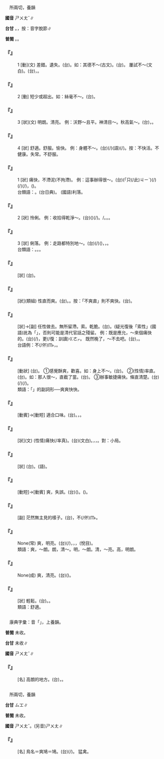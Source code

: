
=={{ruby|爽|ㄕㄨㄤˇ}}==

　所兩切，養韻

'''國音''' <rt>ㄕㄨㄤˇ</rt>∥

'''台甘''' {{ruby|(文)|ㄙㆲˋ}}。{{ruby|(語)|ㄙㆭˋ}}，按：音字脫節∥

'''普閩''' {{ruby|(文)|ㄙㆲˋ}}。{{ruby|(白)|ㄙㆭˋ}}。

    

==='''『{{ruby|爽|ㄕㄨㄤˇ}}』'''===
:1  [動](文) 差錯。遺失。(台){{ruby|差|ㄘㄚ}}{{ruby|錯|ㄘㄜ˪}}。如：其德不～(古文)。(台){{ruby|德|ㄉㄧㆤㆶ}}{{ruby|行|ㄏㄧㄥ˫}}{{ruby|真|ㄐㄧㄣ}}{{ruby|好|ㄏㄜˋ}}。 屢試不～(文白)。(台){{ruby|見|ㄍㄧㄢ˪}}{{ruby|試|ㄑㄧ˪}}{{ruby|驗|ㆣㄧㆰ˫}}{{ruby|攏|ㄌㆲˋ}}{{ruby|真|ㄐㄧㄣ}}{{ruby|正|ㄐㄧㄥ˪}}{{ruby|確|ㄎㄚㆶ}}，{{ruby|無|ㆠㄜˊ}}{{ruby|錯|ㄘㄜ˪}}。
    

==='''『{{ruby|爽|ㄕㄨㄤˇ}}』'''===
:2  [動] 短少或超出。如：絲毫不～。(台){{ruby|無|ㆠㄜˊ}}{{ruby|差|ㄘㄚ}}{{ruby|半|ㄅㄨㆩ˪}}{{ruby|絲|ㄒㄧ}}。
    

==='''『{{ruby|爽|ㄕㄨㄤˇ}}』'''===
:3  [狀](文) 明朗。清亮。 例：沃野～且平。神清目～。秋高氣～。(台){{ruby|秋|ㄑㄧㄨ}}{{ruby|天|ㄊㆪ}}{{ruby|天|ㄊㆪ}}{{ruby|清|ㄑㄧㄥ}}，{{ruby|空|ㄎㆲ}}{{ruby|氣|ㄎㄧ˪}}{{ruby|涼|ㄌㄧㄤˊ}}{{ruby|爽|ㄙㆲˋ}}。
    

==='''『{{ruby|爽|ㄕㄨㄤˇ}}』'''===
:4  [狀] 舒適。舒服。愉快。 例：身體不～。(台){{ruby|人|ㄌㄤˊ}}(/{{ruby|身|ㄒㄧㄥ}}{{ruby|軀|ㄎㄨ}}){{ruby|感|ㄍㆰˋ}}{{ruby|覺|ㄍㄚㆶ}}{{ruby|無|ㆠㄜˊ}}{{ruby|清|ㄑㄧㄥ}}{{ruby|爽|ㄙㆲˋ}}(語)(/{{ruby|無|ㆠㄜˊ}}{{ruby|快|ㄎㄨㆪ˪}}{{ruby|/|ㄎㄨㆩ˪}}{{ruby|活|ㄨㄚㆷ ͘}})。按：不快活。不健康。失常。不舒服。
    

==='''『{{ruby|爽|ㄕㄨㄤˇ}}{{ruby|利|ㄌㄧˋ}}』'''===
:1  [狀] 痛快，不滯泥(不拘滯)。 例：這事辦得很～。(台){{ruby|<mark>&#xffacb;</mark>|ㄗㆤ}}(「只(/此)<rt>ㄐㄧˋ</rt>{{ruby|個|ㆤˊ}}){{ruby|載|ㄉㄞ˫}}(/{{ruby|戴|ㄉㄞ˪}}){{ruby|事|ㄐㄧ˪}}(/{{ruby|事|ㄉㄞ˫}}{{ruby|情|ㄐㄧ˪}}){{ruby|辦|ㄅㄢ˫}}{{ruby|了|ㄌㄧㄠˋ}}(/{{ruby|去|ㄎㄧ˪}}){{ruby|有|ㄧㄨˋ}}{{ruby|條|ㄉㄧㄠˊ}}{{ruby|有|ㄧㄨˋ}}{{ruby|段|ㄉㄨㆩ˫}}，{{ruby|條|ㄉㄧㄠˊ}}{{ruby|條|ㄉㄧㄠˊ}}{{ruby|直|ㄉㄧㆵ ͘}}{{ruby|直|ㄉㄧㆵ ͘}}({{ruby|<mark>&#xffa45;</mark>|ㆠㆤ˫}}{{ruby|/|ㆠㄨㆤ˫}}{{ruby|拖|ㄊㄨㄚ}}{{ruby|屎|ㄙㄞˋ}}{{ruby|尾|ㆠㄨㆤˋ}}{{ruby|/|ㆠㆤˋ}})。
:台類語：{{ruby|<mark>&#xffa58;</mark>|ㄙㄚㆶ}}{{ruby|拍|ㄆㄚㆷ}}。{{ruby|扭|ㄌㄧㄨˋ}}{{ruby|掠|ㄌㄧㄚㆷ ͘}}(台日典)。 (國語)利落。
:
    

==='''『{{ruby|爽|ㄕㄨㄤˇ}}{{ruby|利|ㄌㄧˋ}}』'''===
:2  [狀] 怜俐。 例：收拾得乾淨～。(台)({{ruby|厝|ㄘㄨ˪}}{{ruby|內|ㄌㄞ˫}}){{ruby|拾|ㄎㄧㄜㆷ}}{{ruby|拾|ㄒㄧㆴ ͘}}(/{{ruby|<mark>&#xf8f6c;</mark>|ㄎㄧㄜㆷ}}{{ruby|拾|ㄒㄧㆴ ͘}}){{ruby|到|ㄍㄚㆷ}}{{ruby|清|ㄑㄧㄥ}}{{ruby|潔|ㄍㄧㄚㆵ}}{{ruby|怜|ㄌㄧㄥˊ}}{{ruby|俐|ㄌㄧ˫}}。/{{ruby|清|ㄑㄧㄥ}}{{ruby|氣|ㄎㄧ˪}}{{ruby|歪|ㄨㆮ}}{{ruby|歪|ㄨㆮ}}。{{ruby|清|ㄑㄧㄥ}}{{ruby|氣|ㄎㄧ˪}}{{ruby|溜|ㄌㄧㄨ}}{{ruby|溜|ㄌㄧㄨ}}。{{ruby|清|ㄑㄧㄥ}}{{ruby|氣|ㄎㄧ˪}}{{ruby|擔|ㄉㆰ}}{{ruby|擔|ㄉㆰ}}。
    

==='''『{{ruby|爽|ㄕㄨㄤˇ}}{{ruby|利|ㄌㄧˋ}}』'''===
:3  [狀] 俐落。 例：走路都特別地～。(台){{ruby|行|ㄍㄧㆩˊ}}{{ruby|路|ㄌㆦ˫}}{{ruby|著|ㄉㄧㄜㆷ}}(/{{ruby|都|ㄉㄜ˫}})({{ruby|猶|ㄧㄠˋ}}){{ruby|真|ㄐㄧㄣ}}{{ruby|成|ㄐㄧㆩˊ}}{{ruby|有|ㄨ˫}}{{ruby|元|ㆣㄨㄢˊ}}{{ruby|氣|ㄎㄧ˪}}，{{ruby|輕|ㄎㄧㄣ}}{{ruby|鬆|ㄙㄤ}}，{{ruby|輕|ㄎㄧㄣ}}{{ruby|快|ㄎㄨㄞ˪}}。
:台類語：{{ruby|自|ㄗㄨ˫}}{{ruby|在|ㄗㄞ˫}}。{{ruby|扭|ㄌㄧㄨˋ}}{{ruby|掠|ㄌㄧㄚㆷ ͘}}。{{ruby|猛|ㄇㆤˋ}}{{ruby|掠|ㄌㄧㄚㆷ ͘}}。
:
    

==='''『{{ruby|爽|ㄕㄨㄤˇ}}{{ruby|亮|ㄌㄧㄤˋ}}』'''===
: [狀] (台){{ruby|清|ㄑㄧㄥ}}{{ruby|爽|ㄙㆲˋ}}{{ruby|明|ㆠㄧㄥˊ}}{{ruby|朗|ㄌㄤˋ}}。
    

==='''『{{ruby|爽|ㄕㄨㄤˇ}}{{ruby|直|ㄓˊ}}』'''===
: [狀](類組) 性直而爽。(台){{ruby|性|ㄒㄧㄥ˪}}{{ruby|情|ㄐㄧㄥˊ}}{{ruby|條|ㄉㄧㄠˊ}}{{ruby|直|ㄉㄧㆵ ͘}}{{ruby|且|ㄑㄧㆩˋ}}{{ruby|爽|ㄙㆲˋ}}{{ruby|快|ㄎㄨㄞ˪}}。{{ruby|<mark>&#xffa45;</mark>|ㆠㆤ˫}}{{ruby|/|ㆠㄨㆤ˫}}{{ruby|小|ㄒㄧㄜˋ}}{{ruby|器|ㄎㄧ˪}}。按：「不爽直」則不爽快。(台){{ruby|彎|ㄨㄢ}}{{ruby|彎|ㄨㄢ}}{{ruby|曲|ㄎㄧㄠ}}{{ruby|曲|ㄎㄧㄠ}}。
    

==='''『{{ruby|爽|ㄕㄨㄤˇ}}{{ruby|性|ㄒㄧㄥˋ}}』'''===
: [狀]→[副] 任性做去。無所留滯。索{{ruby|性|·ㄒㄧㄥˋ}}。乾脆。(台){{ruby|印|ㄧㄣ˪}}{{ruby|信|ㄒㄧㄣˋ}}。{{ruby|索|ㄙㆦㆶ}}{{ruby|性|ㄒㄧㄣ˪}}(疑光復後「索性」(國語)訛為「{{ruby|索|ㄙㆦㆶ}}{{ruby|性|ㄒㄧㄣ˪}}」，否則可能是清代官話之殘留。 例：既是應允，～來個痛快的。(台){{ruby|若|ㄋㄚ˫}}{{ruby|到|ㄍㄚㆷ}}{{ruby|是|ㄒㄧ˫}}{{ruby|答|ㄉㄚㆷ}}{{ruby|應|ㄧㄥ˪}}(/{{ruby|印|ㄧㄣ˪}}{{ruby|信|ㄒㄧㄣˋ}})，更(/復：訓讀)<rt>ㄍㄜㆷ</rt>{{ruby|/|ㄍㄜ˪}}{{ruby|較|ㄎㄚㆷ}}{{ruby|痛|ㄊㆲ˪}}{{ruby|痛|ㄊㆲ˪}}{{ruby|快|ㄎㄨㄞ˪}}{{ruby|快|ㄎㄨㄞ˪}}{{ruby|咧|ㄌㆤ˪}}。 既然晚了，～不去吧。(台){{ruby|若|ㄋㄚ˫}}{{ruby|<mark>&#xffa42;</mark>|ㄍㄚㆷ}}{{ruby|是|ㄒㄧ˫}}{{ruby|傷|ㄒㄧㆧ}}{{ruby|/|ㄒㄧㆫ}}{{ruby|晏|ㄨㆩ˪}}，{{ruby|抑|ㄧㄚㆷ}}{{ruby|無|ㆠㄜˊ}}{{ruby|印|ㄧㄣ˪}}{{ruby|信|ㄒㄧㄣˋ}}{{ruby|<mark>&#xffb49;</mark>|ㄇㄞ˪}}{{ruby|去|·ㄎㄧ˪}}。
:台語例：{{ruby|有|ㄨ˫}}{{ruby|人|ㄌㄤˊ}}{{ruby|<mark>&#xffa49;</mark>|ㆠㆤㆷ}}{{ruby|/|ㆠㄨㆤㆷ ͘}}{{ruby|去|·ㄎㄧ˪}}{{ruby|有|ㄨ˫}}{{ruby|人|ㄌㄤˊ}}不(/伓)<rt>ㆬ˫</rt>{{ruby|去|·ㄎㄧ˪}}，{{ruby|印|ㄧㄣ˪}}{{ruby|信|ㄒㄧㄣˋ}}{{ruby|攏|ㄌㆲˋ}}{{ruby|<mark>&#xffb49;</mark>|ㄇㄞ˪}}{{ruby|去|·ㄎㄧ˪}}。
:
    

==='''『{{ruby|爽|ㄕㄨㄤˇ}}{{ruby|快|ㄎㄨㄞˋ}}』'''===
: [動狀] (台){{ruby|爽|ㄙㆲˋ}}{{ruby|快|ㄎㄨㄞ˪}}。 ①感覺酥爽，歡喜。如：身上不～。(台){{ruby|身|ㄒㄧㄥ}}{{ruby|軀|ㄎㄨ}}{{ruby|無|ㆠㄜˊ}}{{ruby|爽|ㄙㆲˋ}}{{ruby|快|ㄎㄨㄞ˪}}。 ②(性情)率直。(台){{ruby|<mark>&#xffa45;</mark>|ㆠㆤ˫}}{{ruby|/|ㆠㄨㆤ˫}}{{ruby|小|ㄒㄧㄜˋ}}{{ruby|器|ㄎㄧ˪}}。如：那人很～，直截了當。(台){{ruby|<mark>&#xf8fbe;</mark>|ㄏㄧㆵ}}{{ruby|個|ㆤˊ}}{{ruby|人|ㄌㄤˊ}}{{ruby|真|ㄐㄧㄣ}}{{ruby|爽|ㄙㆲˋ}}{{ruby|快|ㄎㄨㄞ˪}}{{ruby|套|ㄊㄜ˪}}{{ruby|直|ㄉㄧㆵ ͘}}。 ③辦事敏捷痛快。條直清楚。(台){{ruby|做|ㄗㄨㆤ˪}}{{ruby|/|ㄗㄜ˪}}{{ruby|載|ㄉㄞ˫}}(/{{ruby|戴|ㄉㄞ˪}}){{ruby|事|ㄐㄧ˪}}(/{{ruby|事|ㄉㄞ˫}}{{ruby|情|ㄐㄧ˪}}){{ruby|真|ㄐㄧㄣ}}{{ruby|<mark>&#xffa58;</mark>|ㄙㄚㆶ}}{{ruby|拍|ㄆㄚㆷ}}。
:類語：「{{ruby|爽|ㄕㄨㄤˇ}}{{ruby|快|ㄎㄨㄞˋ}}」的副詞形──爽爽快快。
:
    

==='''『{{ruby|爽|ㄕㄨㄤˇ}}{{ruby|口|ㄎㄡˇ}}』'''===
: [動賓]→[動短] 適合口味。(台){{ruby|合|ㄏㄚㆷ ͘}}{{ruby|嘴|ㄘㄨㄧ˪}}。{{ruby|食|ㄐㄧㄚㆷ ͘}}{{ruby|了|ㄌㄧㄠˋ}}{{ruby|真|ㄐㄧㄣ}}{{ruby|酥|ㄙㆦ}}，{{ruby|好|ㄏㄜˋ}}{{ruby|食|ㄐㄧㄚㆷ ͘}}。
    

==='''『{{ruby|豪|ㄏㄠˊ}}{{ruby|爽|ㄕㄨㄤˇ}}』'''===
: [狀](文) (性情)痛快(/率真)。(台){{ruby|豪|ㄏㄜˊ}}{{ruby|爽|ㄙㆲˋ}}(文白)。{{ruby|痛|ㄊㆲ˪}}{{ruby|快|ㄎㄨㄞ˪}}，{{ruby|大|ㄉㄞ˫}}{{ruby|方|ㄏㆲ}}，{{ruby|無|ㆠㄜˊ}}{{ruby|拘|ㄎㄨ}}{{ruby|小|ㄒㄧㄜˋ}}{{ruby|節|ㄐㄧㄚㆵ}}。對：小局。
    

==='''『{{ruby|涼|ㄌㄧㄤˊ}}{{ruby|爽|ㄕㄨㄤˇ}}』'''===
: [狀] (台){{ruby|清|ㄑㄧㄥ}}{{ruby|涼|ㄌㄧㄤˊ}}{{ruby|爽|ㄙㆲˋ}}{{ruby|快|ㄎㄨㄞ˪}}。{{ruby|清|ㄑㄧㄥ}}{{ruby|爽|ㄙㆲˋ}}(語)。
    

==='''『{{ruby|爽|ㄕㄨㄤˇ}}{{ruby|約|ㄩㄝ}}』'''===
: [動短]→[動賓] 爽，失誤。(台){{ruby|失|ㄒㄧㆴ}}{{ruby|約|ㄧㆦㆶ}}({{ruby|束|ㄙㆦㆶ}})。{{ruby|無|ㆠㄜˊ}}{{ruby|照|ㄐㄧㄠ˪}}{{ruby|約|ㄧㆦㆶ}}({{ruby|束|ㄙㆦㆶ}})。
    

==='''『{{ruby|爽|ㄕㄨㄤˇ}}{{ruby|然|ㄖㄢˊ}}』'''===
: [副] 茫然無主見的樣子。(台){{ruby|戇|ㆣㆲ˫}}{{ruby|愕|ㄫㄧㄚㆷ ͘}}{{ruby|失|ㄒㄧㆴ}}{{ruby|神|ㄒㄧㄣˊ}}，不(/伓)<rt>ㆬ˫</rt>{{ruby|知|ㄗㄞ}}{{ruby|<mark>&#xffa49;</mark>|ㆠㆤㆷ}}{{ruby|/|ㆠㄨㆤㆷ}}{{ruby|怎|ㄗㄨㆩˋ}}{{ruby|樣|ㄧㆧ˫}}{{ruby|/|ㄧㆫ˫}}{{ruby|做|ㄗㄨㆤ˪}}{{ruby|/|ㄗㄜ˪}}{{ruby|則|ㄐㄧㄚㆷ}}{{ruby|好|ㄏㄜˋ}}。
    

==='''『{{ruby|神|ㄕㄣˊ}}{{ruby|清|ㄑㄧㄥ}}{{ruby|目|ㄇㄨˋ}}{{ruby|爽|ㄕㄨㄤˇ}}』'''===
: None(常) 爽，明亮。(台){{ruby|心|ㄒㄧㆬ}}{{ruby|神|ㄒㄧㄣˊ}}(/{{ruby|心|ㄒㄧㆬ}}{{ruby|情|ㄐㄧㄥˊ}}){{ruby|清|ㄑㄧㄥ}}{{ruby|爽|ㄙㆲˋ}}，{{ruby|視|ㄒㄧ˫}}{{ruby|野|ㄧㄚˋ}}{{ruby|開|ㄎㄨㄧ}}{{ruby|闊|ㄎㄨㄚㆷ}}，{{ruby|明|ㆠㄧㄥˊ}}{{ruby|朗|ㄌㆲˋ}}，{{ruby|看|ㄎㄨㆩ˪}}{{ruby|見|ㄍㆪ˪}}{{ruby|真|ㄐㄧㄣ}}{{ruby|遠|ㄏㆭ˫}}(悅目)。
:類語：爽，～朗。朗，清～。明，～朗。清，～亮。高，明朗。
:
    

==='''『{{ruby|秋|ㄑㄧㄡ}}{{ruby|高|ㄍㄠ}}{{ruby|氣|ㄑㄧˋ}}{{ruby|爽|ㄕㄨㄤˇ}}』'''===
: None(成) 爽，清亮。(台){{ruby|秋|ㄑㄧㄨ}}{{ruby|天|ㄊㆪ}}{{ruby|高|ㄍㄨㄢˊ}}{{ruby|闊|ㄎㄨㄚㆷ}}({{ruby|因|ㄧㄣ}}{{ruby|為|ㄨㄧ˫}}{{ruby|無|ㆠㄜˊ}}{{ruby|雲|ㄏㄨㄣˊ}}{{ruby|遮|ㆢㄧㄚ}}{{ruby|/|ㄌㄧㄚㆵ}}{{ruby|蔽|ㄅㆤ˪}}){{ruby|空|ㄎㆲ}}{{ruby|氣|ㄎㄧ˪}}{{ruby|清|ㄑㄧㄥ}}{{ruby|爽|ㄙㆲˋ}}。
    

==='''『{{ruby|清|ㄑㄧㄥ}}{{ruby|爽|ㄕㄨㄤˇ}}』'''===
: [狀] 輕鬆。(台){{ruby|清|ㄑㄧㄥ}}{{ruby|爽|ㄙㆲˋ}}。{{ruby|清|ㄑㄧㄥ}}{{ruby|潔|ㄍㄧㄚㆵ}}{{ruby|酥|ㄙㆦ}}{{ruby|爽|ㄙㆲˋ}}。
:類語：舒適。
:
    

=={{ruby|塽|ㄕㄨㄤˇ}}==

　康典字彙：音「{{ruby|爽|ㄕㄨㄤˇ}}」，上養韻。

'''普閩''' 未收。

'''台甘''' 未收∥

'''國音''' <rt>ㄕㄨㄤˇ</rt>∥

    

==='''『{{ruby|塽|ㄕㄨㄤˇ}}』'''===
: [名] 高朗的地方。(台){{ruby|高|ㄍㄨㄢˊ}}{{ruby|開|ㄎㄨㄧ}}{{ruby|闊|ㄎㄨㄚㆷ}}，{{ruby|明|ㆠㄧㄥˊ}}{{ruby|朗|ㄌㆲˋ}}{{ruby|丌|ㆤ}}{{ruby|所|ㄙㆦˋ}}{{ruby|在|ㄗㄞ˫}}。
    

=={{ruby|鷞|ㄕㄨㄤˇ}}==

　所兩切，養韻

'''台甘''' <rt>ㄙㆲ</rt>{{ruby|/|ㄙㆲˋ}}∥

'''普閩''' 未收。

'''國音''' <rt>ㄕㄨㄤˇ</rt>。(另音)<rt>ㄕㄨㄤ</rt>∥

    

==='''『{{ruby|鷞|ㄕㄨㄤˇ}}{{ruby|鳩|ㄐㄧㄡ}}』'''===
: [名] 鳥名＝爽鳩＝{{ruby|鶆|ㄌㄞ}}鳩。(台){{ruby|鷹|ㄧㄥ}}(/{{ruby|覓|ㆠㄚ˫}}{{ruby|葉|ㄏㄧㄜㆷ ͘}}){{ruby|類|ㄌㄨㄧ˫}}。 猛禽。
    
